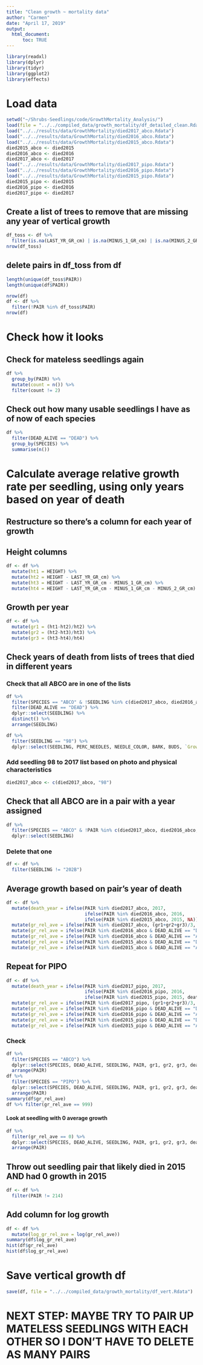 ```yaml
---
title: "Clean growth ~ mortality data"
author: "Carmen"
date: "April 17, 2019"
output: 
  html_document:
      toc: TRUE
---
```


```r
library(readxl)
library(dplyr)
library(tidyr)
library(ggplot2)
library(effects)
```

# Load data
```r
setwd("~/Shrubs-Seedlings/code/GrowthMortality_Analysis/")
load(file = "../../compiled_data/growth_mortality/df_detailed_clean.Rdata")
load("../../results/data/GrowthMortality/died2017_abco.Rdata")
load("../../results/data/GrowthMortality/died2016_abco.Rdata")
load("../../results/data/GrowthMortality/died2015_abco.Rdata")
died2015_abco <- died2015
died2016_abco <- died2016
died2017_abco <- died2017
load("../../results/data/GrowthMortality/died2017_pipo.Rdata")
load("../../results/data/GrowthMortality/died2016_pipo.Rdata")
load("../../results/data/GrowthMortality/died2015_pipo.Rdata")
died2015_pipo <- died2015
died2016_pipo <- died2016
died2017_pipo <- died2017
```

## Create a list of trees to remove that are missing any year of vertical growth
```r
df_toss <- df %>% 
  filter(is.na(LAST_YR_GR_cm) | is.na(MINUS_1_GR_cm) | is.na(MINUS_2_GR_cm))
nrow(df_toss)
```


## delete pairs in df_toss from df
```r
length(unique(df_toss$PAIR))
length(unique(df$PAIR))

nrow(df)
df <- df %>% 
  filter(!PAIR %in% df_toss$PAIR)
nrow(df)
```


# Check how it looks

## Check for mateless seedlings again
```r
df %>% 
  group_by(PAIR) %>% 
  mutate(count = n()) %>% 
  filter(count != 2)
```

## Check out how many usable seedlings I have as of now of each species
```r
df %>% 
  filter(DEAD_ALIVE == "DEAD") %>% 
  group_by(SPECIES) %>% 
  summarise(n())
```


# Calculate average relative growth rate per seedling, using only years based on year of death


## Restructure so there's a column for each year of growth

## Height columns
```r
df <- df %>% 
  mutate(ht1 = HEIGHT) %>% 
  mutate(ht2 = HEIGHT - LAST_YR_GR_cm) %>% 
  mutate(ht3 = HEIGHT - LAST_YR_GR_cm - MINUS_1_GR_cm) %>% 
  mutate(ht4 = HEIGHT - LAST_YR_GR_cm - MINUS_1_GR_cm - MINUS_2_GR_cm)
```

## Growth per year
```r
df <- df %>% 
  mutate(gr1 = (ht1-ht2)/ht2) %>% 
  mutate(gr2 = (ht2-ht3)/ht3) %>% 
  mutate(gr3 = (ht3-ht4)/ht4)
```

## Check years of death from lists of trees that died in different years

### Check that all ABCO are in one of the lists
```r
df %>% 
  filter(SPECIES == "ABCO" & !SEEDLING %in% c(died2017_abco, died2016_abco, died2015_abco)) %>% 
  filter(DEAD_ALIVE == "DEAD") %>% 
  dplyr::select(SEEDLING) %>% 
  distinct() %>% 
  arrange(SEEDLING) 
```

```r
df %>% 
  filter(SEEDLING == "98") %>%
  dplyr::select(SEEDLING, PERC_NEEDLES, NEEDLE_COLOR, BARK, BUDS, `Growing?`) 
```

### Add seedling 98 to 2017 list based on photo and physical characteristics
```r
died2017_abco <- c(died2017_abco, "98")
```

## Check that all ABCO are in a pair with a year assigned
```r
df %>% 
  filter(SPECIES == "ABCO" & !PAIR %in% c(died2017_abco, died2016_abco, died2015_abco)) %>% 
  dplyr::select(SEEDLING)
```
 
### Delete that one
```r
df <- df %>% 
  filter(SEEDLING != "202B")
```

## Average growth based on pair's year of death
```r
df <- df %>% 
  mutate(death_year = ifelse(PAIR %in% died2017_abco, 2017, 
                             ifelse(PAIR %in% died2016_abco, 2016, 
                             ifelse(PAIR %in% died2015_abco, 2015, NA)))) %>% 
  mutate(gr_rel_ave = ifelse(PAIR %in% died2017_abco, (gr1+gr2+gr3)/3, 999)) %>% 
  mutate(gr_rel_ave = ifelse(PAIR %in% died2016_abco & DEAD_ALIVE == "DEAD", (gr1+gr2)/2, gr_rel_ave)) %>% 
  mutate(gr_rel_ave = ifelse(PAIR %in% died2016_abco & DEAD_ALIVE == "ALIVE", (gr2+gr3)/2, gr_rel_ave)) %>% 
  mutate(gr_rel_ave = ifelse(PAIR %in% died2015_abco & DEAD_ALIVE == "DEAD", gr1, gr_rel_ave)) %>% 
  mutate(gr_rel_ave = ifelse(PAIR %in% died2015_abco & DEAD_ALIVE == "ALIVE", gr3, gr_rel_ave))
```

## Repeat for PIPO
```r
df <- df %>% 
  mutate(death_year = ifelse(PAIR %in% died2017_pipo, 2017, 
                             ifelse(PAIR %in% died2016_pipo, 2016, 
                             ifelse(PAIR %in% died2015_pipo, 2015, death_year)))) %>% 
  mutate(gr_rel_ave = ifelse(PAIR %in% died2017_pipo, (gr1+gr2+gr3)/3, gr_rel_ave)) %>% 
  mutate(gr_rel_ave = ifelse(PAIR %in% died2016_pipo & DEAD_ALIVE == "DEAD", (gr1+gr2)/2, gr_rel_ave)) %>% 
  mutate(gr_rel_ave = ifelse(PAIR %in% died2016_pipo & DEAD_ALIVE == "ALIVE", (gr2+gr3)/2, gr_rel_ave)) %>% 
  mutate(gr_rel_ave = ifelse(PAIR %in% died2015_pipo & DEAD_ALIVE == "DEAD", gr1, gr_rel_ave)) %>% 
  mutate(gr_rel_ave = ifelse(PAIR %in% died2015_pipo & DEAD_ALIVE == "ALIVE", gr3, gr_rel_ave))
```


### Check
```r
df %>% 
  filter(SPECIES == "ABCO") %>% 
  dplyr::select(SPECIES, DEAD_ALIVE, SEEDLING, PAIR, gr1, gr2, gr3, death_year, gr_rel_ave) %>% 
  arrange(PAIR)
df %>% 
  filter(SPECIES == "PIPO") %>% 
  dplyr::select(SPECIES, DEAD_ALIVE, SEEDLING, PAIR, gr1, gr2, gr3, death_year, gr_rel_ave) %>% 
  arrange(PAIR)
summary(df$gr_rel_ave)
df %>% filter(gr_rel_ave == 999)
```

#### Look at seedling with 0 average growth
```r
df %>% 
  filter(gr_rel_ave == 0) %>% 
  dplyr::select(SPECIES, DEAD_ALIVE, SEEDLING, PAIR, gr1, gr2, gr3, death_year, gr_rel_ave) %>% 
  arrange(PAIR)
```

## Throw out seedling pair that likely died in 2015 AND had 0 growth in 2015
```r
df <- df %>% 
  filter(PAIR != 214)
```


## Add column for log growth
```r
df <- df %>% 
  mutate(log_gr_rel_ave = log(gr_rel_ave))
summary(df$log_gr_rel_ave)
hist(df$gr_rel_ave)
hist(df$log_gr_rel_ave)
```

# Save vertical growth df
```r
save(df, file = "../../compiled_data/growth_mortality/df_vert.Rdata")
```

# NEXT STEP: MAYBE TRY TO PAIR UP MATELESS SEEDLINGS WITH EACH OTHER SO I DON'T HAVE TO DELETE AS MANY PAIRS